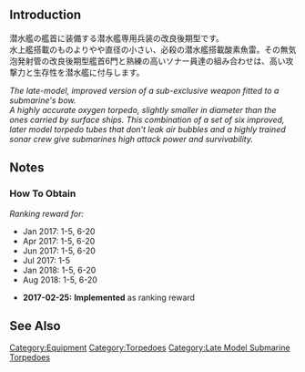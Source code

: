 {{EquipmentInfo|214}}

==Introduction==
潜水艦の艦首に装備する潜水艦専用兵装の改良後期型です。<br>
水上艦搭載のものよりやや直径の小さい、必殺の潜水艦搭載酸素魚雷。その無気泡発射管の改良後期型艦首6門と熟練の高いソナー員達の組み合わせは、高い攻撃力と生存性を潜水艦に付与します。

''The late-model, improved version of a sub-exclusive weapon fitted to a submarine's bow.''<br>
''A highly accurate oxygen torpedo, slightly smaller in diameter than the ones carried by surface ships. This combination of a set of six improved, later model torpedo tubes that don't leak air bubbles and a highly trained sonar crew give submarines high attack power and survivability.''

==Notes==
{{Template:Equipment/New Submarine Torpedo Cut-In|torpedo=true}}

<div class="mw-collapsible"><h3>How To Obtain</h3>
<div class="mw-collapsible-content">
''Ranking reward for:''
* Jan 2017: 1-5, 6-20
* Apr 2017: 1-5, 6-20
* Jun 2017: 1-5, 6-20
* Jul 2017: 1-5
* Jan 2018: 1-5, 6-20
* Aug 2018: 1-5, 6-20

</div></div>


<div class="mw-collapsible><h3>Updates History</h3>
<div class="mw-collapsible-content>
* '''2017-02-25:''' '''Implemented''' as ranking reward
</div></div>

==See Also==
{{Equipmentlist}}
[[Category:Equipment]]
[[Category:Torpedoes]]
[[Category:Late Model Submarine Torpedoes]]